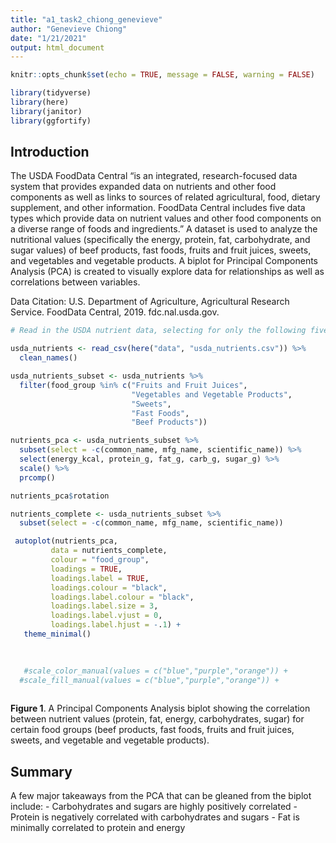 ```yaml
---
title: "a1_task2_chiong_genevieve"
author: "Genevieve Chiong"
date: "1/21/2021"
output: html_document
---
```


```r
knitr::opts_chunk$set(echo = TRUE, message = FALSE, warning = FALSE)

library(tidyverse)
library(here)
library(janitor)
library(ggfortify)
```

## Introduction

The USDA FoodData Central "is an integrated, research-focused data system that provides expanded data on nutrients and other food components as well as links to sources of related agricultural, food, dietary supplement, and other information. FoodData Central includes five data types which provide data on nutrient values and other food components on a diverse range of foods and ingredients." A dataset is used to analyze the nutritional values (specifically the energy, protein, fat, carbohydrate, and sugar values) of beef products, fast foods, fruits and fruit juices, sweets, and vegetables and vegetable products. A biplot for Principal Components Analysis (PCA) is created to visually explore data for relationships as well as correlations between variables. 

Data Citation: U.S. Department of Agriculture, Agricultural Research Service. FoodData Central, 2019. fdc.nal.usda.gov. 

```r
# Read in the USDA nutrient data, selecting for only the following five food groups: Fruits and Fruit Juices, Vegetables and Vegetable PRoducts, Sweets, Fast Foods, and Beef Products 

usda_nutrients <- read_csv(here("data", "usda_nutrients.csv")) %>% 
  clean_names() 

usda_nutrients_subset <- usda_nutrients %>%  
  filter(food_group %in% c("Fruits and Fruit Juices", 
                           "Vegetables and Vegetable Products", 
                           "Sweets", 
                           "Fast Foods", 
                           "Beef Products")) 

nutrients_pca <- usda_nutrients_subset %>% 
  subset(select = -c(common_name, mfg_name, scientific_name)) %>% 
  select(energy_kcal, protein_g, fat_g, carb_g, sugar_g) %>% 
  scale() %>% 
  prcomp()

nutrients_pca$rotation

nutrients_complete <- usda_nutrients_subset %>% 
  subset(select = -c(common_name, mfg_name, scientific_name)) 

 autoplot(nutrients_pca,
         data = nutrients_complete,
         colour = "food_group",
         loadings = TRUE,
         loadings.label = TRUE,
         loadings.colour = "black",
         loadings.label.colour = "black",
         loadings.label.size = 3,
         loadings.label.vjust = 0,
         loadings.label.hjust = -.1) +
   theme_minimal() 

 
 
   #scale_color_manual(values = c("blue","purple","orange")) +
  #scale_fill_manual(values = c("blue","purple","orange")) +
  
```
**Figure 1**. A Principal Components Analysis biplot showing the correlation between nutrient values (protein, fat, energy, carbohydrates, sugar) for certain food groups (beef products, fast foods, fruits and fruit juices, sweets, and vegetable and vegetable products). 


## Summary
A few major takeaways from the PCA that can be gleaned from the biplot include: 
- Carbohydrates and sugars are highly positively correlated 
- Protein is negatively correlated with carbohydrates and sugars
- Fat is minimally correlated to protein and energy 
  







